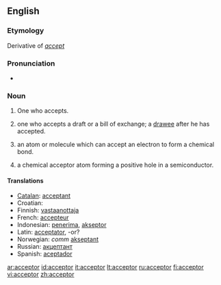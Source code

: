 ==English==

===Etymology===
Derivative of ''[[accept]]''

===Pronunciation===
*{{IPA|/əkˈsɛptə/}}

===Noun===
{{en-noun}}

# One who accepts.
# {{context|In law and commerce}} one who accepts a draft or a bill of exchange; a [[drawee]] after he has accepted.
# {{chemistry}} an atom or molecule which can accept an electron to form a chemical bond.
# {{physics}} a chemical acceptor atom forming a positive hole in a semiconductor.

====Translations====
* [[Catalan]]: [[acceptant]] {{m|f}}
* Croatian: {{t-|hr|akceptor|m}}
* Finnish: [[vastaanottaja]]
* French: [[accepteur]] {{m}}
* Indonesian: [[terima|penerima]], [[akseptor]]
* Latin: [[acceptator]], -or?
* Norwegian: ''comm'' [[akseptant]] {{c}}
* Russian: [[акцептант]] {{m}}
* Spanish: [[aceptador]] {{m}}

[[ar:acceptor]]
[[id:acceptor]]
[[it:acceptor]]
[[lt:acceptor]]
[[ru:acceptor]]
[[fi:acceptor]]
[[vi:acceptor]]
[[zh:acceptor]]